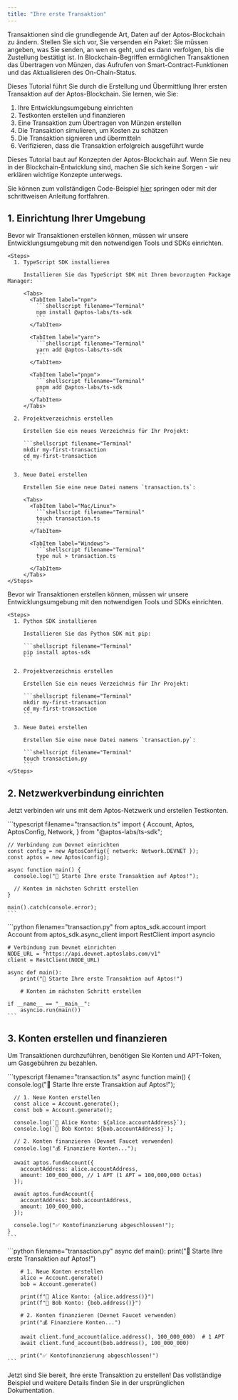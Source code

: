```yaml
---
title: "Ihre erste Transaktion"
---
```



Transaktionen sind die grundlegende Art, Daten auf der Aptos-Blockchain zu ändern. Stellen Sie sich vor, Sie versenden ein Paket: Sie müssen angeben, was Sie senden, an wen es geht, und es dann verfolgen, bis die Zustellung bestätigt ist. In Blockchain-Begriffen ermöglichen Transaktionen das Übertragen von Münzen, das Aufrufen von Smart-Contract-Funktionen und das Aktualisieren des On-Chain-Status.

Dieses Tutorial führt Sie durch die Erstellung und Übermittlung Ihrer ersten Transaktion auf der Aptos-Blockchain. Sie lernen, wie Sie:

1. Ihre Entwicklungsumgebung einrichten
2. Testkonten erstellen und finanzieren
3. Eine Transaktion zum Übertragen von Münzen erstellen
4. Die Transaktion simulieren, um Kosten zu schätzen
5. Die Transaktion signieren und übermitteln
6. Verifizieren, dass die Transaktion erfolgreich ausgeführt wurde

<Aside type="note">
  Dieses Tutorial baut auf Konzepten der Aptos-Blockchain auf. Wenn Sie neu in der Blockchain-Entwicklung sind, machen Sie sich keine Sorgen - wir erklären wichtige Konzepte unterwegs.

  Sie können zum vollständigen Code-Beispiel [hier](#full-code-sample) springen oder mit der schrittweisen Anleitung fortfahren.
</Aside>

## 1. Einrichtung Ihrer Umgebung

<Tabs>
  <TabItem label="TypeScript">
    Bevor wir Transaktionen erstellen können, müssen wir unsere Entwicklungsumgebung mit den notwendigen Tools und SDKs einrichten.

    <Steps>
      1. TypeScript SDK installieren

         Installieren Sie das TypeScript SDK mit Ihrem bevorzugten Package Manager:

         <Tabs>
           <TabItem label="npm">
             ```shellscript filename="Terminal"
             npm install @aptos-labs/ts-sdk
             ```
           </TabItem>

           <TabItem label="yarn">
             ```shellscript filename="Terminal"
             yarn add @aptos-labs/ts-sdk
             ```
           </TabItem>

           <TabItem label="pnpm">
             ```shellscript filename="Terminal"
             pnpm add @aptos-labs/ts-sdk
             ```
           </TabItem>
         </Tabs>

      2. Projektverzeichnis erstellen

         Erstellen Sie ein neues Verzeichnis für Ihr Projekt:

         ```shellscript filename="Terminal"
         mkdir my-first-transaction
         cd my-first-transaction
         ```

      3. Neue Datei erstellen

         Erstellen Sie eine neue Datei namens `transaction.ts`:

         <Tabs>
           <TabItem label="Mac/Linux">
             ```shellscript filename="Terminal"
             touch transaction.ts
             ```
           </TabItem>

           <TabItem label="Windows">
             ```shellscript filename="Terminal"
             type nul > transaction.ts
             ```
           </TabItem>
         </Tabs>
    </Steps>
  </TabItem>

  <TabItem label="Python">
    Bevor wir Transaktionen erstellen können, müssen wir unsere Entwicklungsumgebung mit den notwendigen Tools und SDKs einrichten.

    <Steps>
      1. Python SDK installieren

         Installieren Sie das Python SDK mit pip:

         ```shellscript filename="Terminal"
         pip install aptos-sdk
         ```

      2. Projektverzeichnis erstellen

         Erstellen Sie ein neues Verzeichnis für Ihr Projekt:

         ```shellscript filename="Terminal"
         mkdir my-first-transaction
         cd my-first-transaction
         ```

      3. Neue Datei erstellen

         Erstellen Sie eine neue Datei namens `transaction.py`:

         ```shellscript filename="Terminal"
         touch transaction.py
         ```
    </Steps>
  </TabItem>
</Tabs>

## 2. Netzwerkverbindung einrichten

Jetzt verbinden wir uns mit dem Aptos-Netzwerk und erstellen Testkonten.

<Tabs>
  <TabItem label="TypeScript">
    ```typescript filename="transaction.ts"
    import {
      Account,
      Aptos,
      AptosConfig,
      Network,
    } from "@aptos-labs/ts-sdk";

    // Verbindung zum Devnet einrichten
    const config = new AptosConfig({ network: Network.DEVNET });
    const aptos = new Aptos(config);

    async function main() {
      console.log("🚀 Starte Ihre erste Transaktion auf Aptos!");
      
      // Konten im nächsten Schritt erstellen
    }

    main().catch(console.error);
    ```
  </TabItem>

  <TabItem label="Python">
    ```python filename="transaction.py"
    from aptos_sdk.account import Account
    from aptos_sdk.async_client import RestClient
    import asyncio

    # Verbindung zum Devnet einrichten
    NODE_URL = "https://api.devnet.aptoslabs.com/v1"
    client = RestClient(NODE_URL)

    async def main():
        print("🚀 Starte Ihre erste Transaktion auf Aptos!")
        
        # Konten im nächsten Schritt erstellen

    if __name__ == "__main__":
        asyncio.run(main())
    ```
  </TabItem>
</Tabs>

## 3. Konten erstellen und finanzieren

Um Transaktionen durchzuführen, benötigen Sie Konten und APT-Token, um Gasgebühren zu bezahlen.

<Tabs>
  <TabItem label="TypeScript">
    ```typescript filename="transaction.ts"
    async function main() {
      console.log("🚀 Starte Ihre erste Transaktion auf Aptos!");
      
      // 1. Neue Konten erstellen
      const alice = Account.generate();
      const bob = Account.generate();
      
      console.log(`🏦 Alice Konto: ${alice.accountAddress}`);
      console.log(`🏦 Bob Konto: ${bob.accountAddress}`);
      
      // 2. Konten finanzieren (Devnet Faucet verwenden)
      console.log("💰 Finanziere Konten...");
      
      await aptos.fundAccount({
        accountAddress: alice.accountAddress,
        amount: 100_000_000, // 1 APT (1 APT = 100,000,000 Octas)
      });
      
      await aptos.fundAccount({
        accountAddress: bob.accountAddress,
        amount: 100_000_000,
      });
      
      console.log("✅ Kontofinanzierung abgeschlossen!");
    }
    ```
  </TabItem>

  <TabItem label="Python">
    ```python filename="transaction.py"
    async def main():
        print("🚀 Starte Ihre erste Transaktion auf Aptos!")
        
        # 1. Neue Konten erstellen
        alice = Account.generate()
        bob = Account.generate()
        
        print(f"🏦 Alice Konto: {alice.address()}")
        print(f"🏦 Bob Konto: {bob.address()}")
        
        # 2. Konten finanzieren (Devnet Faucet verwenden)
        print("💰 Finanziere Konten...")
        
        await client.fund_account(alice.address(), 100_000_000)  # 1 APT
        await client.fund_account(bob.address(), 100_000_000)
        
        print("✅ Kontofinanzierung abgeschlossen!")
    ```
  </TabItem>
</Tabs>

Jetzt sind Sie bereit, Ihre erste Transaktion zu erstellen! Das vollständige Beispiel und weitere Details finden Sie in der ursprünglichen Dokumentation.

